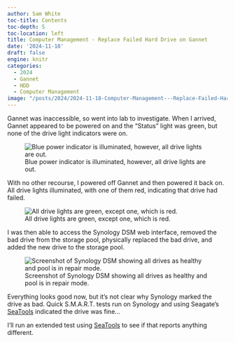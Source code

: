```yaml
---
author: Sam White
toc-title: Contents
toc-depth: 5
toc-location: left
title: Computer Management - Replace Failed Hard Drive on Gannet
date: '2024-11-18'
draft: false
engine: knitr
categories: 
  - 2024
  - Gannet
  - HDD
  - Computer Management
image: "/posts/2024/2024-11-18-Computer-Management---Replace-Failed-Hard-Drive-on-Gannet/20241118-gannet-hdd-replacement-repairing-01.png"
---
```

Gannet was inaccessible, so went into lab to investigate. When I arrived, Gannet appeared to be powered on and the "Status" light was green, but none of the drive light indicators were on.

![Blue power indicator is illuminated, however, all drive lights are out.](./20241118-gannet-hdds-no_lights.jpg){#fig-no_lights fig-alt="Blue power indicator is illuminated, however, all drive lights are out." .lightbox}

With no other recourse, I powered off Gannet and then powered it back on. All drive lights illuminated, with one of them red, indicating that drive had failed.

![All drive lights are green, except one, which is red.](./20241118-gannet-hdds-red_light.jpg){#fig-one_red_light fig-alt="All drive lights are green, except one, which is red." .lightbox}

I was then able to access the Synology DSM web interface, removed the bad drive from the storage pool, physically replaced the bad drive, and added the new drive to the storage pool.


![Screenshot of Synology DSM showing all drives as healthy and pool is in repair mode.](./20241118-gannet-hdd-replacement-repairing-01.png){#fig-dsm_repair_mode fig-alt="Screenshot of Synology DSM showing all drives as healthy and pool is in repair mode." .lightbox}

Everything looks good now, but it's not clear why Synology marked the drive as bad. Quick S.M.A.R.T. tests run on Synology and using Seagate's [SeaTools](https://www.seagate.com/support/downloads/seatools/) indicated the drive was fine...

I'll run an extended test using [SeaTools](https://www.seagate.com/support/downloads/seatools/) to see if that reports anything different.